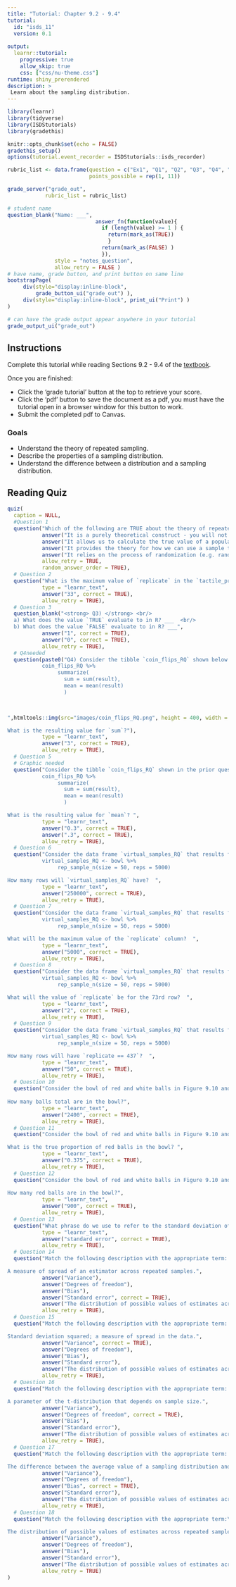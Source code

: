 ```yaml
---
title: "Tutorial: Chapter 9.2 - 9.4"
tutorial:
  id: "isds_11"
  version: 0.1
  
output:
  learnr::tutorial:
    progressive: true
    allow_skip: true
    css: ["css/nu-theme.css"]
runtime: shiny_prerendered
description: >
 Learn about the sampling distribution.
---
```


```r
library(learnr)
library(tidyverse)
library(ISDStutorials)
library(gradethis)

knitr::opts_chunk$set(echo = FALSE)
gradethis_setup()
options(tutorial.event_recorder = ISDStutorials::isds_recorder)

```


```r
rubric_list <- data.frame(question = c("Ex1", "Q1", "Q2", "Q3", "Q4", "Q5", "Q6", "Q7", "Q8", "Q9", "Q10"),
                          points_possible = rep(1, 11))

grade_server("grade_out", 
            rubric_list = rubric_list)
```


```r
# student name
question_blank("Name: ___",
                            answer_fn(function(value){
                              if (length(value) >= 1 ) {
                                return(mark_as(TRUE))
                                }
                              return(mark_as(FALSE) )
                              }),
               style = "notes_question", 
               allow_retry = FALSE )
# have name, grade button, and print button on same line
bootstrapPage(
     div(style="display:inline-block",
         grade_button_ui("grade_out") ),
     div(style="display:inline-block", print_ui("Print") )
)

# can have the grade output appear anywhere in your tutorial
grade_output_ui("grade_out")
```

## Instructions

Complete this tutorial while reading Sections 9.2 - 9.4 of the [textbook](https://nustat.github.io/intro-stat-ds/9-sampling.html#repeated-sampling).

Once you are finished:

-   Click the 'grade tutorial' button at the top to retrieve your score.
-   Click the 'pdf' button to save the document as a pdf, you must have the tutorial open in a browser window for this button to work.
-   Submit the completed pdf to Canvas.


### Goals

-   Understand the theory of repeated sampling.
-   Describe the properties of a sampling distribution.
-   Understand the difference between a distribution and a sampling distribution.


## Reading Quiz

```r
quiz(
  caption = NULL,
  #Question 1
  question("Which of the following are TRUE about the theory of repeated samples? Select all that apply.  ",
           answer("It is a purely theoretical construct - you will not observe repeated samples in real life", correct = TRUE),
           answer("It allows us to calculate the true value of a population parameter exactly"),
           answer("It provides the theory for how we can use a sample to infer to a population", correct = TRUE),
           answer("It relies on the process of randomization (e.g. random sampling)", correct = TRUE),
           allow_retry = TRUE,
           random_answer_order = TRUE),
  # Question 2
  question("What is the maximum value of `replicate` in the `tactile_prop_red` dataset? ", 
           type = "learnr_text",
           answer("33", correct = TRUE),
           allow_retry = TRUE),
  # Question 3
  question_blank("<strong> Q3) </strong> <br/>
  a) What does the value `TRUE` evaluate to in R? ___  <br/>
  b) What does the value `FALSE` evaluate to in R? ___", 
           answer("1", correct = TRUE),
           answer("0", correct = TRUE),
           allow_retry = TRUE),
  # Q4needed
  question(paste0("Q4) Consider the tibble `coin_flips_RQ` shown below and the lines of code that follow.\n
           coin_flips_RQ %>%  
                summarize(
                  sum = sum(result),
                  mean = mean(result)
                  )
    


",htmltools::img(src="images/coin_flips_RQ.png", height = 400, width = 200),"

What is the resulting value for `sum`?"), 
           type = "learnr_text",
           answer("3", correct = TRUE),
           allow_retry = TRUE),
  # Question 5
  # Graphic needed
  question("Consider the tibble `coin_flips_RQ` shown in the prior question and the lines of code that follow.\n
           coin_flips_RQ %>%  
                summarize(
                  sum = sum(result),
                  mean = mean(result)
                  )

What is the resulting value for `mean`? ", 
           type = "learnr_text",
           answer("0.3", correct = TRUE),
           answer(".3", correct = TRUE),
           allow_retry = TRUE),
  # Question 6
  question("Consider the data frame `virtual_samples_RQ` that results from the following lines of code:\n
           virtual_samples_RQ <- bowl %>%  
                rep_sample_n(size = 50, reps = 5000)

How many rows will `virtual_samples_RQ` have?  ", 
           type = "learnr_text",
           answer("250000", correct = TRUE),
           allow_retry = TRUE),
  # Question 7
  question("Consider the data frame `virtual_samples_RQ` that results from the following lines of code:\n
           virtual_samples_RQ <- bowl %>%  
                rep_sample_n(size = 50, reps = 5000)

What will be the maximum value of the `replicate` column?  ", 
           type = "learnr_text",
           answer("5000", correct = TRUE),
           allow_retry = TRUE),
  # Question 8
  question("Consider the data frame `virtual_samples_RQ` that results from the following lines of code:\n
           virtual_samples_RQ <- bowl %>%  
                rep_sample_n(size = 50, reps = 5000)

What will the value of `replicate` be for the 73rd row?  ", 
           type = "learnr_text",
           answer("2", correct = TRUE),
           allow_retry = TRUE),
  # Question 9
  question("Consider the data frame `virtual_samples_RQ` that results from the following lines of code:\n
           virtual_samples_RQ <- bowl %>%  
                rep_sample_n(size = 50, reps = 5000)

How many rows will have `replicate == 437`?  ", 
           type = "learnr_text",
           answer("50", correct = TRUE),
           allow_retry = TRUE),
  # Question 10 
  question("Consider the bowl of red and white balls in Figure 9.10 and its virtual analog in the data frame bowls.\n
           
How many balls total are in the bowl?", 
           type = "learnr_text",
           answer("2400", correct = TRUE),
           allow_retry = TRUE),
  # Question 11
  question("Consider the bowl of red and white balls in Figure 9.10 and its virtual analog in the data frame bowls.\n

What is the true proportion of red balls in the bowl? ", 
           type = "learnr_text",
           answer("0.375", correct = TRUE),
           allow_retry = TRUE),
  # Question 12
  question("Consider the bowl of red and white balls in Figure 9.10 and its virtual analog in the data frame bowls.\n
  
How many red balls are in the bowl?", 
           type = "learnr_text",
           answer("900", correct = TRUE),
           allow_retry = TRUE),
  # Question 13
  question("What phrase do we use to refer to the standard deviation of a sampling distribution? ", 
           type = "learnr_text",
           answer("standard error", correct = TRUE),
           allow_retry = TRUE),
  # Question 14
  question("Match the following description with the appropriate term: \n

A measure of spread of an estimator across repeated samples.", 
           answer("Variance"),
           answer("Degrees of freedom"),
           answer("Bias"),
           answer("Standard error", correct = TRUE),
           answer("The distribution of possible values of estimates across repeated samples"),
           allow_retry = TRUE),
  # Question 15
  question("Match the following description with the appropriate term: \n

Standard deviation squared; a measure of spread in the data.", 
           answer("Variance", correct = TRUE),
           answer("Degrees of freedom"),
           answer("Bias"),
           answer("Standard error"),
           answer("The distribution of possible values of estimates across repeated samples"),
           allow_retry = TRUE),
  # Question 16
  question("Match the following description with the appropriate term: \n

A parameter of the t-distribution that depends on sample size.", 
           answer("Variance"),
           answer("Degrees of freedom", correct = TRUE),
           answer("Bias"),
           answer("Standard error"),
           answer("The distribution of possible values of estimates across repeated samples"),
           allow_retry = TRUE),
  # Question 17
  question("Match the following description with the appropriate term: \n

The difference between the average value of a sampling distribution and the true population parameter.", 
           answer("Variance"),
           answer("Degrees of freedom"),
           answer("Bias", correct = TRUE),
           answer("Standard error"),
           answer("The distribution of possible values of estimates across repeated samples"),
           allow_retry = TRUE),
  # Question 18
  question("Match the following description with the appropriate term:\n

The distribution of possible values of estimates across repeated samples.", 
           answer("Variance"),
           answer("Degrees of freedom"),
           answer("Bias"),
           answer("Standard error"),
           answer("The distribution of possible values of estimates across repeated samples", correct = TRUE),
           allow_retry = TRUE)
)

```
